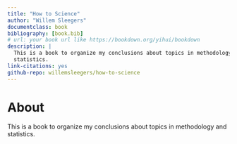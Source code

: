 ```yaml
--- 
title: "How to Science"
author: "Willem Sleegers"
documentclass: book
bibliography: [book.bib]
# url: your book url like https://bookdown.org/yihui/bookdown
description: |
  This is a book to organize my conclusions about topics in methodology and 
  statistics.
link-citations: yes
github-repo: willemsleegers/how-to-science
---
```


# About {-}

This is a book to organize my conclusions about topics in methodology and statistics.
